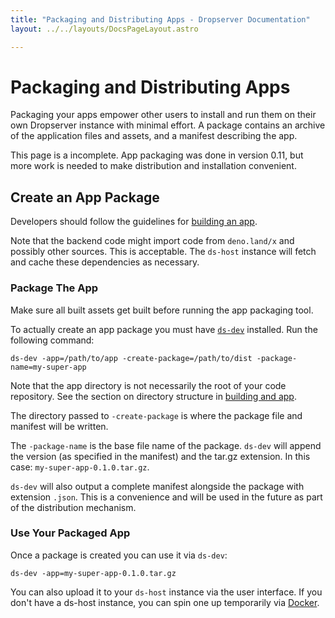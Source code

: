 ```yaml
---
title: "Packaging and Distributing Apps - Dropserver Documentation"
layout: ../../layouts/DocsPageLayout.astro

---
```



# Packaging and Distributing Apps

<ValidVersion from="0.11.0"></ValidVersion>

Packaging your apps empower other users to install and run them on their own Dropserver instance with minimal effort. A package contains an archive of the application files and assets, and a manifest describing the app.

<Note>This page is a incomplete. App packaging was done in version 0.11, but more work is needed to make distribution and installation convenient.</Note>

## Create an App Package

Developers should follow the guidelines for [building an app](building-dropserver-app).

Note that the backend code might import code from `deno.land/x` and possibly other sources. This is acceptable. The `ds-host` instance will fetch and cache these dependencies as necessary. 

### Package The App

Make sure all built assets get built before running the app packaging tool.

To actually create an app package you must have [`ds-dev`](ds-dev) installed. Run the following command:

```
ds-dev -app=/path/to/app -create-package=/path/to/dist -package-name=my-super-app
```  

Note that the app directory is not necessarily the root of your code repository. See the section on directory structure in [building and app](building-dropserver-app).

The directory passed to `-create-package` is where the package file and manifest will be written.

The `-package-name` is the base file name of the package. `ds-dev` will append the version (as specified in the manifest) and the tar.gz extension. In this case: `my-super-app-0.1.0.tar.gz`.

`ds-dev` will also output a complete manifest alongside the package with extension `.json`. This is a convenience and will be used in the future as part of the distribution mechanism.

### Use Your Packaged App

Once a package is created you can use it via `ds-dev`:

```
ds-dev -app=my-super-app-0.1.0.tar.gz
```

You can also upload it to your `ds-host` instance via the user interface. If you don't have a ds-host instance, you can spin one up temporarily via [Docker](ds-host-docker).



